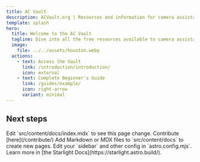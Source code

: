 ```yaml
---
title: AC Vault
description: ACVault.org | Resources and information for camera assistants and other crew.
template: splash
hero:
  title: Welcome to the AC Vault
  tagline: Dive into all the free resources available to camera assistants!
  image:
    file: ../../assets/houston.webp
  actions:
    - text: Access the Vault
      link: /introduction/introduction/
      icon: external
    - text: Complete Beginner's Guide
      link: /guides/example/
      icon: right-arrow
      variant: minimal
---
```



## Next steps

<CardGrid stagger>
	<Card title="Update content" icon="pencil">
		Edit `src/content/docs/index.mdx` to see this page change.
        Contribute [here](/contribute/)
	</Card>
	<Card title="Add new content" icon="add-document">
		Add Markdown or MDX files to `src/content/docs` to create new pages.
	</Card>
	<Card title="Configure your site" icon="setting">
		Edit your `sidebar` and other config in `astro.config.mjs`.
	</Card>
	<Card title="Read the docs" icon="open-book">
		Learn more in [the Starlight Docs](https://starlight.astro.build/).
	</Card>
</CardGrid>
